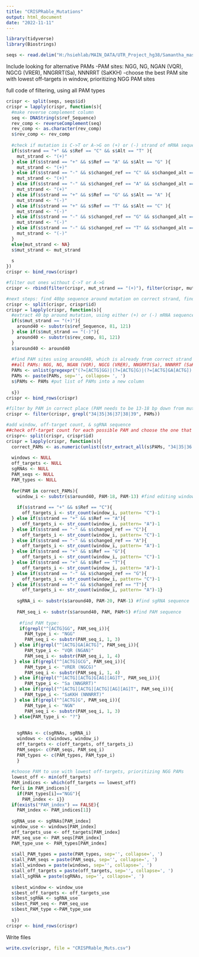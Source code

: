 ---
title: "CRISPRable_Mutations"
output: html_document
date: "2022-11-11"
---


```{r}
library(tidyverse)
library(Biostrings)
```

```{r}
seqs <- read.delim("H:/hsiehlab/MAIN_DATA/UTR_Project_hg38/Samantha_master_analysis/sequences/sequences_6861.txt", stringsAsFactors=FALSE)
```



Include looking for alternative PAMs
-PAM sites: NGG, NG, NGAN (VQR), NGCG (VRER), NNGRRT(Sa), NNNRRT (SaKKH)
-choose the best PAM site with lowest off-targets in window, prioritizing NGG PAM sites

full code of filtering, using all PAM types
```{r All}
crispr <- split(seqs, seqs$id)
crispr = lapply(crispr, function(s){
  #make reverse complement column
  seq <- DNAString(s$ref_Sequence)
  rev_comp <- reverseComplement(seq)
  rev_comp <- as.character(rev_comp)
  s$rev_comp <- rev_comp
  
  #check if mutation is C->T or A->G on (+) or (-) strand of mRNA sequence, or not possible at all
  if(s$strand == "+" && s$Ref == "C" && s$Alt == "T" ){
    mut_strand <- "(+)"
  } else if(s$strand == "+" && s$Ref == "A" && s$Alt == "G" ){
    mut_strand <- "(+)"
  } else if(s$strand == "-" && s$changed_ref == "C" && s$changed_alt == "T" ){
    mut_strand <- "(+)"
  } else if(s$strand == "-" && s$changed_ref == "A" && s$changed_alt == "G" ){
    mut_strand <- "(+)"
  } else if(s$strand == "+" && s$Ref == "G" && s$Alt == "A" ){
    mut_strand <- "(-)"
  } else if(s$strand == "+" && s$Ref == "T" && s$Alt == "C" ){
    mut_strand <- "(-)"
  } else if(s$strand == "-" && s$changed_ref == "G" && s$changed_alt == "A" ){
    mut_strand <- "(-)"
  } else if(s$strand == "-" && s$changed_ref == "T" && s$changed_alt == "C" ){
    mut_strand <- "(-)"
  }
  else{mut_strand <- NA}
  s$mut_strand <- mut_strand
  
  s
})
crispr <- bind_rows(crispr)

#filter out ones without C->T or A->G
crispr <- rbind(filter(crispr, mut_strand == "(+)"), filter(crispr, mut_strand == "(-)"))

#next steps: find 40bp sequence around mutation on correct strand, find PAM sites
crispr <- split(crispr, crispr$id)
crispr = lapply(crispr, function(s){
  #extract 40 bp around mutation, using either (+) or (-) mRNA sequence depending on mut_strand
  if(s$mut_strand == "(+)"){
    around40 <- substr(s$ref_Sequence, 81, 121)
  } else if(s$mut_strand == "(-)"){
    around40 <- substr(s$rev_comp, 81, 121)
  }
  s$around40 <- around40
  
  #find PAM sites using around40, which is already from correct strand
  ##all PAMs: NGG, NG, NGAN (VQR), NGCG (VRER), NNGRRT(Sa), NNNRRT (SaKKH)
  PAMs <- unlist(gregexpr("(?=[ACTG]GG)|(?=[ACTG]G)|(?=[ACTG]GA[ACTG])|(?=[ACTG]GCG)|(?=[ACTG][ACTG]G[AG][AG]T)|(?=[ACTG][ACTG][ACTG][AG][AG]T)", s$around40, perl=TRUE))
  PAMs <- paste(PAMs, sep='', collapse= ', ')
  s$PAMs <- PAMs #put list of PAMs into a new column
  
  s})
crispr <- bind_rows(crispr)

#filter by PAM in correct place (PAM needs to be 13-18 bp down from mutation -> if mutation = 21, then PAM needs to be at 34-39
crispr <- filter(crispr, grepl("34|35|36|37|38|39", PAMs))

#add window, off-target count, & sgRNA sequence
##check off-target count for each possible PAM and choose the one that has fewest off-targets
crispr<- split(crispr, crispr$id)
crispr = lapply(crispr, function(s){
  correct_PAMs <- as.numeric(unlist((str_extract_all(s$PAMs, "34|35|36|37|38|39")))) #list of all PAMs that put mutation in editing window
  
  windows <- NULL
  off_targets <- NULL
  sgRNAs <- NULL
  PAM_seqs <- NULL
  PAM_types <- NULL
  
  for(PAM in correct_PAMs){
    window_i <- substr(s$around40, PAM-18, PAM-13) #find editing window
    
    if(s$strand == "+" && s$Ref == "C"){
      off_targets_i <- str_count(window_i, pattern= "C")-1
  } else if(s$strand == "+" && s$Ref == "A"){
      off_targets_i <- str_count(window_i, pattern= "A")-1
  } else if(s$strand == "-" && s$changed_ref == "C"){
      off_targets_i <- str_count(window_i, pattern= "C")-1
  } else if(s$strand == "-" && s$changed_ref == "A"){
      off_targets_i <- str_count(window_i, pattern= "A")-1
  } else if(s$strand == "+" && s$Ref == "G"){
      off_targets_i <- str_count(window_i, pattern= "C")-1
  } else if(s$strand == "+" && s$Ref == "T"){
      off_targets_i <- str_count(window_i, pattern= "A")-1
  } else if(s$strand == "-" && s$changed_ref == "G"){
      off_targets_i <- str_count(window_i, pattern= "C")-1
  } else if(s$strand == "-" && s$changed_ref == "T"){
      off_targets_i <- str_count(window_i, pattern= "A")-1}
    
    sgRNA_i <- substr(s$around40, PAM-20, PAM-1) #find sgRNA sequence
    
    PAM_seq_i <- substr(s$around40, PAM, PAM+5) #find PAM sequence
    
     #find PAM type:
     if(grepl("^[ACTG]GG", PAM_seq_i)){
       PAM_type_i <- "NGG"
       PAM_seq_i <- substr(PAM_seq_i, 1, 3)
   } else if(grepl("^[ACTG]GA[ACTG]", PAM_seq_i)){
       PAM_type_i <- "VQR (NGAN)"
       PAM_seq_i <- substr(PAM_seq_i, 1, 4) 
   } else if(grepl("^[ACTG]GCG", PAM_seq_i)){
       PAM_type_i <- "VRER (NGCG)"
       PAM_seq_i <- substr(PAM_seq_i, 1, 4)
   } else if(grepl("^[ACTG][ACTG]G[AG][AG]T", PAM_seq_i)){
       PAM_type_i <- "Sa (NNGRRT)"
   } else if(grepl("^[ACTG][ACTG][ACTG][AG][AG]T", PAM_seq_i)){
       PAM_type_i <- "SaKKH (NNNRRT)"
   } else if(grepl("^[ACTG]G", PAM_seq_i)){
       PAM_type_i <- "NGN"
       PAM_seq_i <- substr(PAM_seq_i, 1, 3)
   } else{PAM_type_i <- "?"}
      
    
    sgRNAs <- c(sgRNAs, sgRNA_i)
    windows <- c(windows, window_i)
    off_targets <- c(off_targets, off_targets_i)
    PAM_seqs<- c(PAM_seqs, PAM_seq_i)
    PAM_types <- c(PAM_types, PAM_type_i)
    }
  
  #choose PAM to use with lowest off-targets, prioritizing NGG PAMs
  lowest_off <- min(off_targets)
  PAM_indices <- which(off_targets == lowest_off)
  for(i in PAM_indices){
    if(PAM_types[i]=="NGG"){
      PAM_index <- i}}
  if(exists("PAM_index") == FALSE){
    PAM_index <- PAM_indices[1]}
  
  sgRNA_use <- sgRNAs[PAM_index]
  window_use <- windows[PAM_index]
  off_targets_use <- off_targets[PAM_index]
  PAM_seq_use <- PAM_seqs[PAM_index]
  PAM_type_use <- PAM_types[PAM_index]
  
  s$all_PAM_types = paste(PAM_types, sep='', collapse=', ')
  s$all_PAM_seqs = paste(PAM_seqs, sep='', collapse=', ')
  s$all_windows = paste(windows, sep='', collapse=', ')
  s$all_off_targets = paste(off_targets, sep='', collapse=', ')
  s$all_sgRNA = paste(sgRNAs, sep='', collapse=', ')
  
  s$best_window <- window_use
  s$best_off_targets <- off_targets_use
  s$best_sgRNA <- sgRNA_use
  s$best_PAM_seq <- PAM_seq_use
  s$best_PAM_type <-PAM_type_use
  
  s})
crispr <- bind_rows(crispr)
```

Write files

```{r Write}
write.csv(crispr, file = "CRISPRable_Muts.csv")
```
